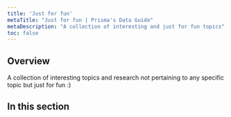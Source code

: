 ```yaml
---
title: 'Just for fun'
metaTitle: "Just for fun | Prisma's Data Guide"
metaDescription: "A collection of interesting and just for fun topics"
toc: false
---
```


## Overview

A collection of interesting topics and research not pertaining to any specific topic but just for fun :)

## In this section

<Subsections />